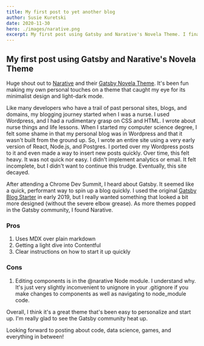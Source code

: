 ```yaml
---
title: My first post to yet another blog
author: Susie Kuretski
date: 2020-11-30
hero: ./images/narative.png
excerpt: My first post using Gatsby and Narative's Novela Theme. I finally overhauled my old personal site from an early version of React, where I maintained the front end, back end, and database.
---
```


## My first post using Gatsby and Narative's Novela Theme

Huge shout out to [Narative](https://www.narative.co/) and their [Gatsby Novela Theme](https://github.com/narative/gatsby-theme-novela).
It's been fun making my own personal touches on a theme that caught my eye for its minimalist design and light-dark mode.

Like many developers who have a trail of past personal sites, blogs, and domains, my blogging journey started when I was a nurse. I used Wordpress, and I had a rudimentary grasp on CSS and HTML. I wrote about nurse things and life lessons. When I started my computer science degree, I felt some shame in that my personal blog was in Wordpress and that it wasn't built from the ground up.
So, I wrote an entire site using a very early version of React, Node.js, and Postgres. I ported over my Wordpress posts to it and even made a way to insert new posts quickly. Over time, this felt heavy. It was not quick nor easy. I didn't implement analytics or email. It felt incomplete, but I didn't want to continue this trudge. Eventually, this site decayed.

After attending a Chrome Dev Summit, I heard about Gatsby. It seemed like a quick, performant way to spin up a blog quickly. I used the original [Gatsby Blog Starter](https://github.com/gatsbyjs/gatsby-starter-blog/tree/master) in early 2019, but I really wanted something that looked a bit more designed (without the severe elbow grease). As more themes popped in the Gatsby community, I found Narative.

### Pros

1. Uses MDX over plain markdown
2. Getting a light dive into Contentful
3. Clear instructions on how to start it up quickly
### Cons

1. Editing components is in the @narative Node module. I understand why. It's just very slightly inconvenient to unignore in your .gitignore if you make changes to components as well as navigating to node_module code.

Overall, I think it's a great theme that's been easy to personalize and start up. I'm really glad to see the Gatsby community heat up. 

Looking forward to posting about code, data science, games, and everything in between!